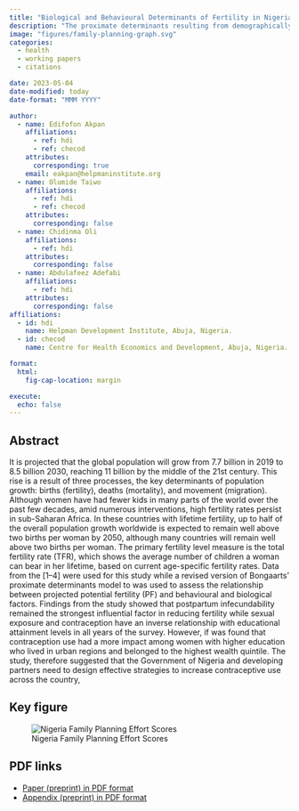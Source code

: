 ```yaml
---
title: "Biological and Behavioural Determinants of Fertility in Nigeria"
description: "The proximate determinants resulting from demographically observed fertility serve to mediate the influence of culture, socioeconomic conditions, and related background determinants on reproductive behaviour."
image: "figures/family-planning-graph.svg"
categories:
  - health
  - working papers
  - citations

date: 2023-05-04
date-modified: today
date-format: "MMM YYYY"

author:
  - name: Edifofon Akpan
    affiliations:
      - ref: hdi
      - ref: checod
    attributes:
      corresponding: true
    email: eakpan@helpmaninstitute.org
  - name: Olumide Taiwo
    affiliations:
      - ref: hdi
      - ref: checod
    attributes:
      corresponding: false
  - name: Chidinma Oli
    affiliations:
      - ref: hdi
    attributes:
      corresponding: false
  - name: Abdulafeez Adefabi
    affiliations:
      - ref: hdi
    attributes:
      corresponding: false
affiliations:
  - id: hdi
    name: Helpman Development Institute, Abuja, Nigeria.
  - id: checod
    name: Centre for Health Economics and Development, Abuja, Nigeria.

format: 
  html: 
    fig-cap-location: margin

execute:
  echo: false
---
```


## Abstract

It is projected that the global population will grow from 7.7 billion in 2019 to 8.5 billion 2030, reaching 11 billion by the middle of the 21st century. This rise is a result of three processes, the key determinants of population growth: births (fertility), deaths (mortality), and movement (migration). Although women have had fewer kids in many parts of the world over the past few decades, amid numerous interventions, high fertility rates persist in sub-Saharan Africa. In these countries with lifetime fertility, up to half of the overall population growth worldwide is expected to remain well above two births per woman by 2050, although many countries will remain well above two births per woman. The primary fertility level measure is the total fertility rate (TFR), which shows the average number of children a woman can bear in her lifetime, based on current age-specific fertility rates. Data from the \[1--4\] were used for this study while a revised version of Bongaarts' proximate determinants model to was used to assess the relationship between projected potential fertility (PF) and behavioural and biological factors. Findings from the study showed that postpartum infecundability remained the strongest influential factor in reducing fertility while sexual exposure and contraception have an inverse relationship with educational attainment levels in all years of the survey. However, if was found that contraception use had a more impact among women with higher education who lived in urban regions and belonged to the highest wealth quintile. The study, therefore suggested that the Government of Nigeria and developing partners need to design effective strategies to increase contraceptive use across the country,

## Key figure

![Nigeria Family Planning Effort Scores](figures/family-planning-graph.svg)

## PDF links

-   [Paper (preprint) in PDF format](tfr-determinants-bongaarts.pdf)
-   [Appendix (preprint) in PDF format](tfr-determinants-bongaarts.pdf)
